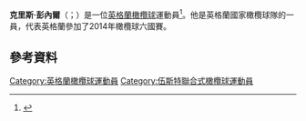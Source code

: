 '''克里斯·彭內爾'''（{{lang-en|Chris Pennell}}；{{bd|1987年|4月26日}}）是一位[[英格蘭|英格蘭]][[橄欖球|橄欖球]]運動員<ref>{{cite news |author=Brendan Gallagher |url=http://www.telegraph.co.uk/sport/columnists/brendangallagher/2329047/Chris-Pennell-chooses-oval-ball.html |title=Chris Pennell chooses oval ball |publisher=Telegraph |date=20 December 2007 |accessdate=2011-11-02 |location=London |archive-date=2020-09-20 |archive-url=https://web.archive.org/web/20200920211510/https://www.telegraph.co.uk/sport/columnists/brendangallagher/2329047/Chris-Pennell-chooses-oval-ball.html |dead-url=no }}</ref>。他是英格蘭國家橄欖球隊的一員，代表英格蘭參加了2014年橄欖球六國賽。

==參考資料==
{{Reflist}}

{{DEFAULTSORT:Pennell, Chris}}
[[Category:英格蘭橄欖球運動員|Category:英格蘭橄欖球運動員]]
[[Category:伍斯特聯合式橄欖球運動員|Category:伍斯特聯合式橄欖球運動員]]